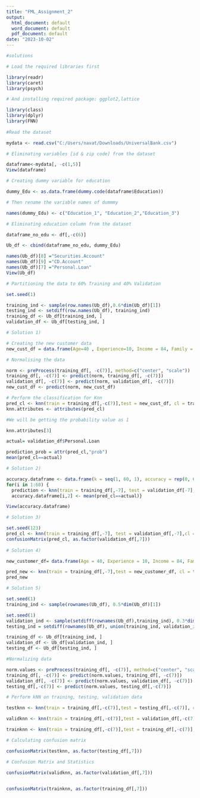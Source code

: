---
title: "FML_Assignment_2"
output:
  html_document: default
  word_document: default
  pdf_document: default
date: "2023-10-02"
---

```{r}

#solutions

# Load the required libraries first

library(readr)
library(caret)
library(psych)

# And installing required package: ggplot2,lattice

library(class)
library(dplyr)
library(FNN)
 
#Read the dataset

mydata <- read.csv("C:/Users/navat/Downloads/UniversalBank.csv")

# Eliminating variables [id & zip code] from the dataset

dataframe<-mydata[, -c(1,5)]
View(dataframe)

# Creating dummy variable for education

dummy_Edu <- as.data.frame(dummy.code(dataframe$Education))

# Then rename the variable names of dummmy

names(dummy_Edu) <- c("Education_1", "Education_2","Education_3")

# Eliminating education column from the dataset

dataframe_no_edu <- df[,-c(6)] 

Ub_df <- cbind(dataframe_no_edu, dummy_Edu)

names(Ub_df)[8] ="Securities.Account"
names(Ub_df)[9] ="CD.Account"
names(Ub_df)[7] ="Personal.Loan"
View(Ub_df)

# Partitioning the data to 60% Training and 40% Validation

set.seed(1)

training_ind <- sample(row.names(Ub_df),0.6*dim(Ub_df)[1]) 
testing_ind <- setdiff(row.names(Ub_df), training_ind) 
training_df <- Ub_df[training_ind, ]
validation_df <- Ub_df[testing_ind, ]

# Solution 1)

# Creating the new customer data
new_cust_df = data.frame(Age=40 , Experience=10, Income = 84, Family = 2, CCAvg = 2, Mortgage = 0, Securities.Account = 0, CD.Account = 0, Online = 1,  CreditCard = 1, Education_1 = 0, Education_2 = 1, Education_3 = 0)

# Normalising the data

norm <- preProcess(training_df[, -c(7)], method=c("center", "scale"))
training_df[, -c(7)] <- predict(norm, training_df[, -c(7)])
validation_df[, -c(7)] <- predict(norm, validation_df[, -c(7)])
new_cust_df <- predict(norm, new_cust_df)

# Perform the classification for Knn
pred_cl <- knn(train = training_df[,-c(7)],test = new_cust_df, cl = training_df[,7], k=1, prob=TRUE)
knn.attributes <- attributes(pred_cl)

#We will be getting the probability value as 1

knn.attributes[3]

actual= validation_df$Personal.Loan

prediction_prob = attr(pred_cl,"prob")
mean(pred_cl==actual)

# Solution 2)

accuracy.dataframe <- data.frame(k = seq(1, 60, 1), accuracy = rep(0, 60))
for(i in 1:60) {
  prediction <- knn(train = training_df[,-7], test = validation_df[-7],cl = training_df[,7], k = i, prob=TRUE) 
  accuracy.dataframe[i,2] <- mean(pred_cl==actual)}

View(accuracy.dataframe)

# Solution 3)

set.seed(123)
pred_cl <- knn(train = training_df[,-7], test = validation_df[,-7],cl = training_df[,7], k = 3, prob=TRUE) 
confusionMatrix(pred_cl, as.factor(validation_df[,7]))
     
# Solution 4)

new_customer_df= data.frame(Age = 40, Experience = 10, Income = 84, Family = 2, CCAvg = 2, Education_1 = 0, Education_2 = 1, Education_3 = 0, Mortgage = 0, Securities.Account = 0, CD.Account = 0, Online = 1, CreditCard = 1)

pred_new <- knn(train = training_df[,-7],test = new_customer_df, cl = training_df[,7], k=3, prob=TRUE)
pred_new

# Solution 5)

set.seed(1)
training_ind <- sample(rownames(Ub_df), 0.5*dim(Ub_df)[1])

set.seed(1)
validation_ind <- sample(setdiff(rownames(Ub_df),training_ind), 0.3*dim(Ub_df)[1])
testing_ind = setdiff(rownames(Ub_df), union(training_ind, validation_ind))

training_df <- Ub_df[training_ind, ]
validation_df <- Ub_df[validation_ind, ]
testing_df <- Ub_df[testing_ind, ]

#Normalizing data

norm.values <- preProcess(training_df[, -c(7)], method=c("center", "scale"))
training_df[, -c(7)] <- predict(norm.values, training_df[, -c(7)])
validation_df[, -c(7)] <- predict(norm.values, validation_df[, -c(7)])
testing_df[,-c(7)] <- predict(norm.values, testing_df[,-c(7)])

# Perform kNN on training, testing, validation data

testknn <- knn(train = training_df[,-c(7)],test = testing_df[,-c(7)], cl = training_df[,7], k=3, prob=TRUE)

validknn <- knn(train = training_df[,-c(7)],test = validation_df[,-c(7)], cl = training_df[,7], k=3, prob=TRUE)

trainknn <- knn(train = training_df[,-c(7)],test = training_df[,-c(7)], cl = training_df[,7], k=3, prob=TRUE)

# Calculating confusion matrix

confusionMatrix(testknn, as.factor(testing_df[,7]))

# Confusion Matrix and Statistics

confusionMatrix(validknn, as.factor(validation_df[,7]))

 
confusionMatrix(trainknn, as.factor(training_df[,7]))


```
